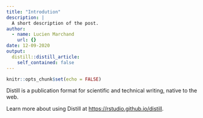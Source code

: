 ```yaml
---
title: "Introdution"
description: |
  A short description of the post.
author:
  - name: Lucien Marchand
    url: {}
date: 12-09-2020
output:
  distill::distill_article:
    self_contained: false
---
```


```r
knitr::opts_chunk$set(echo = FALSE)
```

Distill is a publication format for scientific and technical writing, native to the web.

Learn more about using Distill at <https://rstudio.github.io/distill>.


